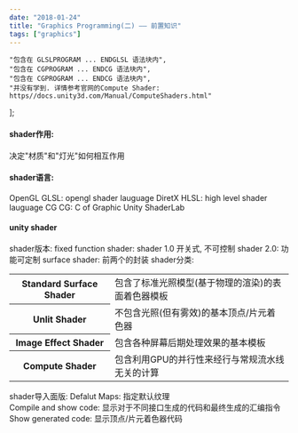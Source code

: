 ```yaml
---
date: "2018-01-24"
title: "Graphics Programming(二) —— 前置知识"
tags: ["graphics"]
---
```


	"包含在 GLSLPROGRAM ... ENDGLSL 语法块内",
	"包含在 CGPROGRAM ... ENDCG 语法块内",
	"包含在 CGPROGRAM ... ENDCG 语法块内",
	"并没有学到. 详情参考官网的Compute Shader: https//docs.unity3d.com/Manual/ComputeShaders.html"
];

#### shader作用:
<Tab>
    决定"材质"和"灯光"如何相互作用
</Tab>

#### shader语言:
<Tab>
    OpenGL
    <Tab>
        <Quote id="#1">GLSL</Quote>: opengl shader lauguage
    </Tab>
    DiretX
    <Tab>
        <Quote id="#2">HLSL</Quote>: high level shader lauguage
    </Tab>
    CG
    <Tab>
        <Quote id="#3">CG</Quote>: C of Graphic
    </Tab>
    Unity
    <Tab>
        ShaderLab
    </Tab>
</Tab>

#### unity shader
<Tab>
    <Expansion>shader版本</Expansion>:
    <Tab expan>
        fixed function shader:
        <Tab>
            shader 1.0
            开关式, 不可控制
        </Tab>
        shader 2.0:
        <Tab>
            功能可定制
        </Tab>
        surface shader:
        <Tab>
            前两个的封装
        </Tab>
    </Tab>
    <Expansion>shader分类</Expansion>:
    <Tab expan>
        <table>
            <tr>
                <th>Standard Surface Shader</th>
                <td>包含了标准光照模型(基于物理的渲染)的表面着色器模板</td>
            </tr>
            <tr>
                <th>Unlit Shader</th>
                <td>不包含光照(但有雾效)的基本顶点/片元着色器</td>
            </tr>
            <tr>
                <th>Image Effect Shader</th>
                <td>包含各种屏幕后期处理效果的基本模板</td>
            </tr>
            <tr>
                <th><Quote id="#4">Compute Shader</Quote></th>
                <td>包含利用GPU的并行性来经行与常规流水线无关的计算</td>
            </tr>
        </table>
    </Tab>
    <Expansion>shader导入面版</Expansion>:
    <Tab expan>
        Defalut Maps: 指定默认纹理<br/>
        Compile and show code: 显示对于不同接口生成的代码和最终生成的汇编指令<br/>
        Show generated code: 显示顶点/片元着色器代码
    </Tab>
</Tab>